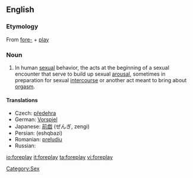 ==English==

===Etymology===
{{wikipedia}}
From [[fore-]] + [[play]]

===Noun===
{{en-noun|-}}

# In human [[sexual]] behavior, the acts at the beginning of a sexual encounter that serve to build up sexual [[arousal]], sometimes in preparation for sexual [[intercourse]] or another act meant to bring about [[orgasm]].

====Translations====
* Czech: [[předehra]] {{f}}
* German: [[Vorspiel]] {{n}}
* Japanese: [[前戯]] (ぜんぎ, zengi)
* Persian: {{fa-Arab|[[عشق‌بازی]]}} (eshqbazi)
* Romanian: [[preludiu]] {{n}}
* Russian: {{t|ru|прелюдия|tr=preljúdija|f}}

[[Category:Sex]]
[[io:foreplay]]
[[it:foreplay]]
[[ta:foreplay]]
[[vi:foreplay]]